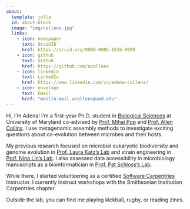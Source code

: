 ```yaml
---
about:
  template: jolla
  id: about-block
  image: "img/collens.jpg"
  links:
    - icon: newspaper
      text: OrcidID
      href: https://orcid.org/0000-0002-1016-9999
    - icon: github
      text: Github
      href: https://github.com/acollens
    - icon: linkedin
      text: LinkedIn
      href: https://www.linkedin.com/in/adena-collens/
    - icon: envelope
      text: Email
      href: "mailto:mail.acollens@umd.edu"  
---
```


::: {#about-block}
:::

Hi, I'm Adena! I'm a first-year Ph.D. student in [Biological Sciences](https://www.bisi.umd.edu/) at University of Maryland co-advised by  [Prof. Mihai Pop](https://sites.google.com/a/cs.umd.edu/poplab/) and [Prof. Allen Collins](https://naturalhistory.si.edu/research/invertebrate-zoology/research/collins-lab). I use metagenomic assembly methods to investigate exciting questions about co-evolution between microbes and their hosts. 

My previous research focused on microbial eukaryotic biodiversity and genome evolution in [Prof. Laura Katz's Lab](https://www.science.smith.edu/katzlab/) and strain engineering in [Prof. Nina Lin's Lab](https://lin.engin.umich.edu/). I also assessed data accessibility in microbiology manuscripts as a bioinformatician in [Prof. Pat Schloss's Lab](https://www.schlosslab.org/). 

While there, I started volunteering as a certified [Software Carpentries](https://carpentries.org/index.html) Instructor. I currently instruct workshops with the Smithsonian Institution Carpentries chapter.

Outside the lab, you can find me playing kickball, rugby, or reading zines.


